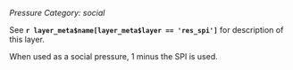 *Pressure*
*Category: social*

See **`r layer_meta$name[layer_meta$layer == 'res_spi']`** for description of this layer.

When used as a social pressure, 1 minus the SPI is used.
